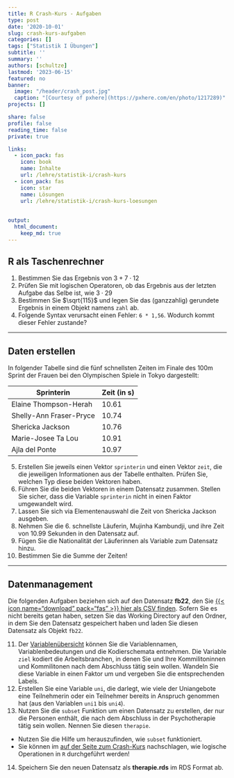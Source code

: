 ```yaml
---
title: R Crash-Kurs - Aufgaben
type: post
date: '2020-10-01'
slug: crash-kurs-aufgaben
categories: []
tags: ["Statistik I Übungen"]
subtitle: ''
summary: ''
authors: [schultze]
lastmod: '2023-06-15'
featured: no
banner:
  image: "/header/crash_post.jpg"
  caption: "[Courtesy of pxhere](https://pxhere.com/en/photo/1217289)"
projects: []

share: false
profile: false
reading_time: false
private: true

links:
  - icon_pack: fas
    icon: book
    name: Inhalte
    url: /lehre/statistik-i/crash-kurs
  - icon_pack: fas
    icon: star
    name: Lösungen
    url: /lehre/statistik-i/crash-kurs-loesungen
    
    
output:
  html_document:
    keep_md: true
---
```


## R als Taschenrechner

1. Bestimmen Sie das Ergebnis von $3 + 7 \cdot 12$
2. Prüfen Sie mit logischen Operatoren, ob das Ergebnis aus der letzten Aufgabe das Selbe ist, wie $3 \cdot 29$
3. Bestimmen Sie $\sqrt{115}$ und legen Sie das (ganzzahlig) gerundete Ergebnis in einem Objekt namens `zahl` ab.
4. Folgende Syntax verursacht einen Fehler: `6 * 1,56`. Wodurch kommt dieser Fehler zustande?

***

## Daten erstellen

In folgender Tabelle sind die fünf schnellsten Zeiten im Finale des 100m Sprint der Frauen bei den Olympischen Spiele in Tokyo dargestellt:

Sprinterin | Zeit (in s)
------ | -----------
Elaine Thompson-Herah | 10.61
Shelly-Ann Fraser-Pryce | 10.74
Shericka Jackson | 10.76
Marie-Josee Ta Lou | 10.91
Ajla del Ponte | 10.97

5. Erstellen Sie jeweils einen Vektor `sprinterin` und einen Vektor `zeit`, die die jeweiligen Informationen aus der Tabelle enthalten. Prüfen Sie, welchen Typ diese beiden Vektoren haben.
6. Führen Sie die beiden Vektoren in einem Datensatz zusammen. Stellen Sie sicher, dass die Variable `sprinterin` nicht in einen Faktor umgewandelt wird.
7. Lassen Sie sich via Elementenauswahl die Zeit von Shericka Jackson ausgeben.
8. Nehmen Sie die 6. schnellste Läuferin, Mujinha Kambundji, und ihre Zeit von  10.99 Sekunden in den Datensatz auf.
9. Fügen Sie die Nationalität der Läuferinnen als Variable zum Datensatz hinzu.
10. Bestimmen Sie die Summe der Zeiten!

***

## Datenmanagement

Die folgenden Aufgaben beziehen sich auf den Datensatz **fb22**, den Sie [{{< icon name="download" pack="fas" >}} hier als CSV finden](/daten/fb22.csv). Sofern Sie es nicht bereits getan haben, setzen Sie das Working Directory auf den Ordner, in dem Sie den Datensatz gespeichert haben und laden Sie diesen Datensatz als Objekt `fb22`.

11. Der [Variablenübersicht](/lehre/statistik-i/variablen.pdf) können Sie die Variablennamen, Variablenbedeutungen und die Kodierschemata entnehmen. Die Variable `ziel` kodiert die Arbeitsbranchen, in denen Sie und Ihre Kommilitoninnen und Kommilitonen nach dem Abschluss tätig sein wollen. Wandeln Sie diese Variable in einen Faktor um und vergeben Sie die entsprechenden Labels.
12. Erstellen Sie eine Variable `uni`, die darlegt, wie viele der Uniangebote eine Teilnehmerin oder ein Teilnehmer bereits in Anspruch genommen hat (aus den Variablen `uni1` bis `uni4`).
13. Nutzen Sie die `subset` Funktion um einen Datensatz zu erstellen, der nur die Personen enthält, die nach dem Abschluss in der Psychotherapie tätig sein wollen. Nennen Sie diesen `therapie`.
  + Nutzen Sie die Hilfe um herauszufinden, wie `subset` funktioniert.
  + Sie können im [auf der Seite zum Crash-Kurs](/lehre/statistik-i/crash-kurs) nachschlagen, wie logische Operationen in `R` durchgeführt werden!
14. Speichern Sie den neuen Datensatz als **therapie.rds** im RDS Format ab.
